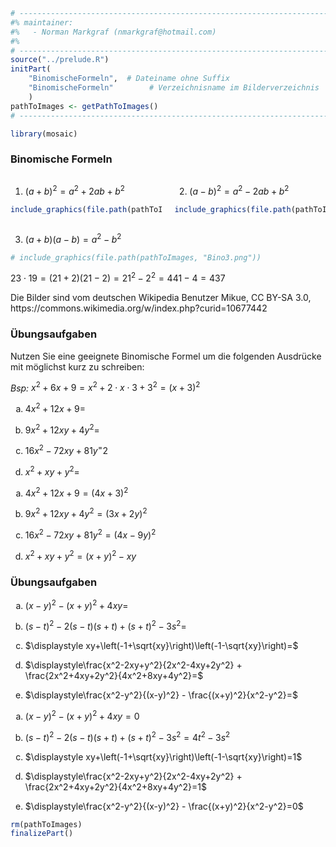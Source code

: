 ```r
# ---------------------------------------------------------------------------
#% maintainer:
#%   - Norman Markgraf (nmarkgraf@hotmail.com)
#%
# ---------------------------------------------------------------------------
source("../prelude.R")
initPart(
    "BinomischeFormeln",  # Dateiname ohne Suffix
    "BinomischeFormeln"        # Verzeichnisname im Bilderverzeichnis 
    )
pathToImages <- getPathToImages()
# ---------------------------------------------------------------------------

library(mosaic)

```

### Binomische Formeln

:::::: {.columns}
::: {.column width="49%"}

1. $\displaystyle(a+b)^2 = a^2 + 2 ab + b^2$

```r
include_graphics(file.path(pathToImages, "Bino1.png"))
```

:::
::: {.column width="49%"}

2. $\displaystyle(a-b)^2 = a^2 - 2ab + b^2$

```r
include_graphics(file.path(pathToImages, "Bino2.png"))
```

:::
::::::

3. $\displaystyle(a+b)(a-b) = a^2 - b^2$

```r
# include_graphics(file.path(pathToImages, "Bino3.png"))
```

$\displaystyle 23 \cdot 19 = (21+2)(21-2) = 21^2 - 2^2 = 441 -4 = 437$

[Die Bilder sind vom deutschen Wikipedia Benutzer Mikue, CC BY-SA 3.0, https://commons.wikimedia.org/w/index.php?curid=10677442]{.tiny}


### Übungsaufgaben

Nutzen Sie eine geeignete Binomische Formel um die folgenden Ausdrücke mit möglichst kurz  zu schreiben:

*Bsp:* $\displaystyle x^2+6x+9 = x^2+2\cdot x \cdot 3 + 3^2 = (x+3)^2$


a) $\displaystyle 4x^2+12x+9=$\setlength{\itemsep}{12pt}

b) $\displaystyle 9x^2+12xy+4y^2=$

c) $\displaystyle 16x^2-72xy+81y^=2$

d) $\displaystyle x^2+ xy +y^2=$

::: {.notes}

a) $\displaystyle 4x^2+12x+9=(4x+3)^2$\setlength{\itemsep}{12pt}

b) $\displaystyle 9x^2+12xy+4y^2=(3x+2y)^2$

c) $\displaystyle 16x^2-72xy+81y^2=(4x-9y)^2$

d) $\displaystyle x^2+ xy +y^2=(x+y)^2-xy$

:::


### Übungsaufgaben

a) $\displaystyle  (x-y)^2-(x+y)^2 + 4xy =$\setlength{\itemsep}{12pt}

b) $\displaystyle (s-t)^2-2(s-t)(s+t)+(s+t)^2-3s^2=$

c) $\displaystyle xy+\left(-1+\sqrt{xy}\right)\left(-1-\sqrt{xy}\right)=$

d) $\displaystyle\frac{x^2-2xy+y^2}{2x^2-4xy+2y^2} + \frac{2x^2+4xy+2y^2}{4x^2+8xy+4y^2}=$

e) $\displaystyle\frac{x^2-y^2}{(x-y)^2} - \frac{(x+y)^2}{x^2-y^2}=$


::: {.notes}
a) $\displaystyle  (x-y)^2-(x+y)^2 + 4xy =0$\setlength{\itemsep}{12pt}

b) $\displaystyle(s-t)^2-2(s-t)(s+t)+(s+t)^2-3s^2= 4 t^2 - 3 s^2$

c) $\displaystyle xy+\left(-1+\sqrt{xy}\right)\left(-1-\sqrt{xy}\right)=1$

d) $\displaystyle\frac{x^2-2xy+y^2}{2x^2-4xy+2y^2} + \frac{2x^2+4xy+2y^2}{4x^2+8xy+4y^2}=1$

e) $\displaystyle\frac{x^2-y^2}{(x-y)^2} - \frac{(x+y)^2}{x^2-y^2}=0$
:::

```r
rm(pathToImages)
finalizePart()
```

